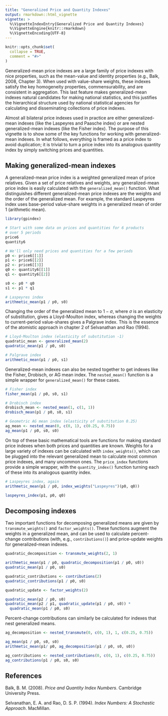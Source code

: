 ```yaml
---
title: "Generalized Price and Quantity Indexes"
output: rmarkdown::html_vignette
vignette: >
  %\VignetteIndexEntry{Generalized Price and Quantity Indexes}
  %\VignetteEngine{knitr::rmarkdown}
  %\VignetteEncoding{UTF-8}
---
```


```r
knitr::opts_chunk$set(
  collapse = TRUE,
  comment = "#>"
)
```

Generalized-mean price indexes are a large family of price indexes with nice properties, such as the mean-value and identity properties (e.g., Balk, 2008, Chapter 3). When used with value-share weights, these indexes satisfy the key homogeneity properties, commensurability, and are consistent in aggregation. This last feature makes generalized-mean indexes natural candidates for making national statistics, and this justifies the hierarchical structure used by national statistical agencies for calculating and disseminating collections of price indexes. 

Almost all bilateral price indexes used in practice are either generalized-mean indexes (like the Laspeyres and Paasche index) or are nested generalized-mean indexes (like the Fisher index). The purpose of this vignette is to show some of the key functions for working with generalized-mean indexes. In what follows, everything is framed as a price index to avoid duplication; it is trivial to turn a price index into its analogous quantity index by simply switching prices and quantities.

## Making generalized-mean indexes

A generalized-mean price index is a weighted generalized mean of price relatives. Given a set of price relatives and weights, any generalized-mean price index is easily calculated with the `generalized_mean()` function. What distinguishes different generalized-mean price indexes are the weights and the order of the generalized mean. For example, the standard Laspeyres index uses base-period value-share weights in a generalized mean of order 1 (arithmetic mean).

```r
library(gpindex)

# Start with some data on prices and quantities for 6 products
# over 5 periods
price6
quantity6

# We'll only need prices and quantities for a few periods
p0 <- price6[[1]]
p1 <- price6[[2]]
p2 <- price6[[3]]
q0 <- quantity6[[1]]
q1 <- quantity6[[2]]

s0 <- p0 * q0
s1 <- p1 * q1

# Laspeyres index
arithmetic_mean(p1 / p0, s0)
```

Changing the order of the generalized mean to $1 - \sigma$, where $\sigma$ is an elasticity of substitution, gives a Lloyd-Moulton index, whereas changing the weights to current-period value-shares gives a Palgrave index. This is the essence of the atomistic approach in chapter 2 of Selvanathan and Rao (1994).

```r
# Lloyd-Moulton index (elasticity of substitution -1)
quadratic_mean <- generalized_mean(2)
quadratic_mean(p1 / p0, s0)

# Palgrave index
arithmetic_mean(p1 / p0, s1)
```

Generalized-mean indexes can also be nested together to get indexes like the Fisher, Drobisch, or AG mean index. The `nested_mean()` function is a simple wrapper for `generalized_mean()` for these cases.

```r
# Fisher index
fisher_mean(p1 / p0, s0, s1)

# Drobisch index
drobisch_mean <- nested_mean(1, c(1, 1))
drobisch_mean(p1 / p0, s0, s1)

# Geometric AG mean index (elasticity of substitution 0.25)
ag_mean <- nested_mean(0, c(0, 1), c(0.25, 0.75))
ag_mean(p1 / p0, s0, s0)
```

On top of these basic mathematical tools are functions for making standard price indexes when both prices and quantities are known. Weights for a large variety of indexes can be calculated with `index_weights()`, which can be plugged into the relevant generalized mean to calculate most common price indexes, and many uncommon ones. The `price_index` functions provide a simple wrapper, with the `quantity_index()` function turning each of these into its analogous quantity index.

```r
# Laspeyres index, again
arithmetic_mean(p1 / p0, index_weights("Laspeyres")(p0, q0))

laspeyres_index(p1, p0, q0)
```

## Decomposing indexes

Two important functions for decomposing generalized means are given by `transmute_weights()` and `factor_weights()`. These functions augment the weights in a generalized mean, and can be used to calculate percent-change contributions (with, e.g., `contributions()`) and price-update weights for generalized-mean indexes.

```r
quadratic_decomposition <- transmute_weights(2, 1)

arithmetic_mean(p1 / p0, quadratic_decomposition(p1 / p0, s0))
quadratic_mean(p1 / p0, s0)

quadratic_contributions <- contributions(2)
quadratic_contributions(p1 / p0, s0)

quadratic_update <- factor_weights(2)

quadratic_mean(p2 / p0, s0)
quadratic_mean(p2 / p1, quadratic_update(p1 / p0, s0)) *
  quadratic_mean(p1 / p0, s0)
```

Percent-change contributions can similarly be calculated for indexes that nest generalized means.

```r
ag_decomposition <- nested_transmute(0, c(0, 1), 1, c(0.25, 0.75))

ag_mean(p1 / p0, s0, s0)
arithmetic_mean(p1/ p0, ag_decomposition(p1 / p0, s0, s0))

ag_contributions <- nested_contributions(0, c(0, 1), c(0.25, 0.75))
ag_contributions(p1 / p0, s0, s0)
```

## References

Balk, B. M. (2008). *Price and Quantity Index Numbers*. Cambridge University Press.

Selvanathan, E. A. and Rao, D. S. P. (1994). *Index Numbers: A Stochastic Approach*. MacMillan.

